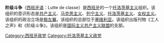 '''阶级斗争'''（[[西班牙语|西班牙语]]：Lutte de classe）是[[西班牙|西班牙]]的一个[[托洛茨基主义|托洛茨基主义]]组织。该组织的意识形态是[[共产主义|共产主义]]、[[马克思主义|马克思主义]]、[[列宁主义|列宁主义]]、[[托洛茨基主义|托洛茨基主义]]、[[女权主义|女权主义]]。该组织的政治立场是[[极左翼|极左翼]]。该组织的总部位于[[塞维利亚|塞维利亚]]。该组织出版刊物《工人之声》和《阶级斗争》。该组织是[[国际主义共产主义联盟|国际主义共产主义联盟]]的支部。

[[Category:西班牙政党|Category:西班牙政党]]
[[Category:托洛茨基主义政党|Category:托洛茨基主义政党]]